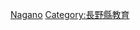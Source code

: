 {{日本行政區劃分類導航|的學校|top=日本各都道府縣的學校}}
{{Commonscat|Schools in Nagano prefecture}}

[[Category:日本各都道府縣的學校|Nagano]]
[[Category:長野縣教育|Category:長野縣教育]]